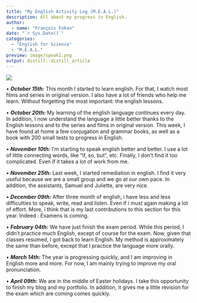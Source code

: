 ```yaml
---
title: "My English Activity Log (M.E.A.L.)"
description: All about my progress in English.
author:
  - name: "François Fokan" 
date: "`r Sys.Date()`"
categories:
  - "English for Science"
  - "M.E.A.L."
preview: image/speak1.png
output: distill::distill_article
---
```

![](image/speak2.jpg)

•	***October 15th:*** This month I started to learn english. For that, I watch most films and series in original version. I also have a lot of friends who help me learn. Without forgetting the most important: the english lessons.

•	***October 20th:*** My learning of the english language continues every day. In addition, I now understand the language a little better thanks to the English lessons and to the series and films in original version. This week, I have found at home a few conjugation and grammar books, as well as a book with 200 small tests to progress in English.

•	***November 10th:*** I’m starting to speak english better and better. I use a lot of little connecting words, like “if, so, but”, etc. Finally, I don’t find it too complicated. Even if it takes a lot of work from me.

•	***November 25th:*** Last week, I started remediation in english. I find it very useful because we are a small group and we go at our own pace. In addition, the assistants, Samuel and Juliette, are very nice.

•	***December 09th:*** After three month of english, i have less and less difficulties to speak, write, read and listen. Even if i must again making a lot of effort. More, i think that is my last contributions to this section for this year. Indeed : Examens is coming.

•	***February 04th:*** We have just finish the exam period. While this period, I didn't practice much English, except of course for the exam. Now, given that classes resumed, I got back to learn English. My method is approximately the same than before, except that I practice the language more orally.

•	***March 14th:*** The year is progressing quickly, and I am improving in English more and more. For now, I am mainly trying to improve my oral pronunciation.

•	***April 09th:*** We are in the middle of Easter holidays. I take this opportunity to finish my blog and my portfolio. In addition, it gives me a little revision for the exam which are coming comes quickly.

